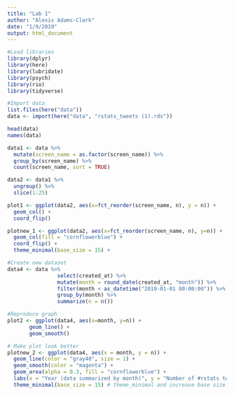 ```yaml
---
title: "Lab 1"
author: "Alexis Adams-Clark"
date: "1/9/2019"
output: html_document
---
```


```r
#Load libraries
library(dplyr)
library(here)
library(lubridate)
library(psych)
library(rio)
library(tidyverse)

#Import data
list.files(here("data"))
data <- import(here("data", "rstats_tweets (1).rds"))
```

``` r
head(data)
names(data)

data1 <- data %>% 
  mutate(screen_name = as.factor(screen_name)) %>% 
  group_by(screen_name) %>% 
  count(screen_name, sort = TRUE)

data2 <- data1 %>%
  ungroup() %>% 
  slice(1:25)

plot1 <- ggplot(data2, aes(x=fct_reorder(screen_name, n), y = n)) +
  geom_col() +
  coord_flip()
```

```r
plotnew_1 <- ggplot(data2, aes(x=fct_reorder(screen_name, n), y=n)) +
  geom_col(fill = "cornflowerblue") +
  coord_flip() + 
  theme_minimal(base_size = 15) + 

```

```r
#Create new dataset
data4 <- data %>% 
                select(created_at) %>% 
                mutate(month = round_date(created_at, "month")) %>% 
                filter(month < as_datetime("2019-01-01 00:00:00")) %>% 
                group_by(month) %>% 
                summarize(n = n())

#Reproduce graph
plot2 <- ggplot(data4, aes(x=month, y=n)) + 
       geom_line() +
       geom_smooth()
```

```r
# Make plot look better
plotnew_2 <- ggplot(data4, aes(x = month, y = n)) +
  geom_line(color = "gray40", size = 1) +
  geom_smooth(color = "magenta") +
  geom_area(alpha = 0.3, fill = "cornflowerblue") +
  labs(x = "Year (data summarized by month)", y = "Number of #rstats tweets", title = "Growth of the #rstats hashtag on twitter over time") +
  theme_minimal(base_size = 15) # theme_minimal and increase base size
```

